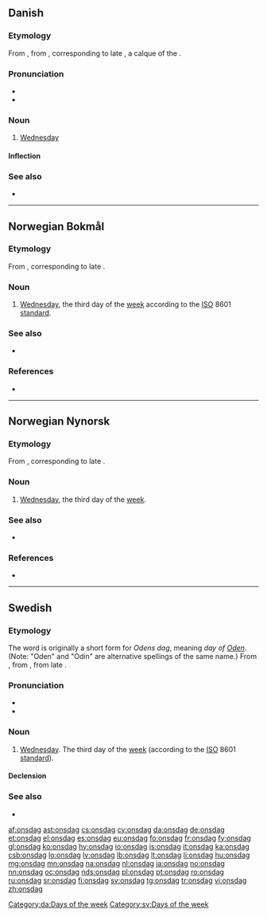 ==Danish==
{{wikipedia|lang=da}}

===Etymology===
From {{etyl|gmq-oda|da}} {{term|othænsdagh|lang=gmq-oda}}, from {{etyl|non|da}} {{term|óðinsdagr|lang=non}}, corresponding to late {{etyl|gem-pro|da}} {{m|gem-pro|*Wōdanas dagaz}}, a calque of the {{etyl|la|-}} {{term|dies Mercurii||Wednesday|lang=la}}.

===Pronunciation===
* {{IPA|/ɔnsda/|lang=da}}
* {{rhymes|a|lang=da}}

===Noun===
{{da-noun|en|e}}

# [[Wednesday]]

====Inflection====
{{da-noun-infl|en|e}}

===See also===
* {{list:days of the week/da}}

[[Category:da:Days of the week]]

----

==Norwegian Bokmål==
{{wikipedia|lang=no}}

===Etymology===
From {{etyl|non|nb}} {{term|óðinsdagr||Odin's day|lang=non}}, corresponding to late {{etyl|gem-pro|nb}} {{m|gem-pro|*Wōdanas dagaz}}.

===Noun===
{{nb-noun-m1}}

# [[Wednesday]], the third day of the [[week]] according to the [[ISO]] 8601 [[standard]].

===See also===
* {{list:days of the week/nb}}

===References===
* {{R:The Bokmål Dictionary}}

----

==Norwegian Nynorsk==
{{wikipedia|lang=nn}}

===Etymology===
From {{etyl|non|nn}} {{term|óðinsdagr||Odin's day|lang=non}}, corresponding to late {{etyl|gem-pro|nn}} {{m|gem-pro|*Wōdanas dagaz}}.

===Noun===
{{nn-noun-m1}}

# [[Wednesday]], the third day of the [[week]].

===See also===
* {{list:days of the week/nn}}

===References===
* {{R:The Nynorsk Dictionary}}

----

==Swedish==

===Etymology===
The word is originally a short form for ''Odens dag'', meaning ''day of [[w:Odin|Oden]]''. (Note: "Oden" and "Odin" are alternative spellings of the same name.) From {{etyl|gmq-osw|sv}} {{term|lang=gmq-osw|oþinsdagher}}, from {{etyl|non|sv}} {{term|óðinsdagr||Odin's day|lang=non}}, from late {{etyl|gem-pro|sv}} {{m|gem-pro|*Wōdanas dagaz}}.

===Pronunciation===
* {{IPA|/ˈʊnsdɑːɡ/|/ˈʊnsda/|lang=sv}}
* {{audio|Sv-onsdag.ogg|audio|lang=sv}}

===Noun===
{{sv-noun|c}}

# [[Wednesday]]. The third day of the [[week]] (according to the [[ISO]] 8601 [[standard]]).

====Declension====
{{sv-noun-reg-ar}}

===See also===
* {{list:days of the week/sv}}

[[Category:sv:Days of the week]]

[[af:onsdag]]
[[ast:onsdag]]
[[cs:onsdag]]
[[cy:onsdag]]
[[da:onsdag]]
[[de:onsdag]]
[[et:onsdag]]
[[el:onsdag]]
[[es:onsdag]]
[[eu:onsdag]]
[[fo:onsdag]]
[[fr:onsdag]]
[[fy:onsdag]]
[[gl:onsdag]]
[[ko:onsdag]]
[[hy:onsdag]]
[[io:onsdag]]
[[is:onsdag]]
[[it:onsdag]]
[[ka:onsdag]]
[[csb:onsdag]]
[[lo:onsdag]]
[[lv:onsdag]]
[[lb:onsdag]]
[[lt:onsdag]]
[[li:onsdag]]
[[hu:onsdag]]
[[mg:onsdag]]
[[mn:onsdag]]
[[na:onsdag]]
[[nl:onsdag]]
[[ja:onsdag]]
[[no:onsdag]]
[[nn:onsdag]]
[[oc:onsdag]]
[[nds:onsdag]]
[[pl:onsdag]]
[[pt:onsdag]]
[[ro:onsdag]]
[[ru:onsdag]]
[[sr:onsdag]]
[[fi:onsdag]]
[[sv:onsdag]]
[[tg:onsdag]]
[[tr:onsdag]]
[[vi:onsdag]]
[[zh:onsdag]]